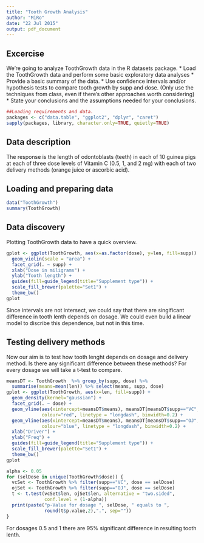 ```yaml
---
title: "Tooth Growth Analysis"
author: "MiRo"
date: "22 Jul 2015"
output: pdf_document
---
```



## Excercise
We're going to analyze ToothGrowth data in the R datasets package. 
* Load the ToothGrowth data and perform some basic exploratory data analyses 
* Provide a basic summary of the data.
* Use confidence intervals and/or hypothesis tests to compare tooth growth by supp and dose. (Only use the techniques from class, even if there's other approaches worth considering)
* State your conclusions and the assumptions needed for your conclusions. 

```r
##Loading requirements and data.
packages <- c("data.table", "ggplot2", "dplyr", "caret")
sapply(packages, library, character.only=TRUE, quietly=TRUE)
```

## Data description
The response is the length of odontoblasts (teeth) in each of 10 guinea pigs at each of three dose levels of Vitamin C (0.5, 1, and 2 mg) with each of two delivery methods (orange juice or ascorbic acid).

## Loading and preparing data
```r
data("ToothGrowth")
summary(ToothGrowth)
```

## Data discovery
Plotting ToothGrowth data to have a quick overview.
```r
gplot <- ggplot(ToothGrowth, aes(x=as.factor(dose), y=len, fill=supp)) +
  geom_violin(scale = "area") +
  facet_grid(. ~ supp) +
  xlab("Dose in miligrams") +
  ylab("Tooth length") +
  guides(fill=guide_legend(title="Supplement type")) +
  scale_fill_brewer(palette="Set1") +
  theme_bw()
gplot
```
Since intervals are not intersect, we could say that there are singificant difference 
in tooth lenth depends on dosage. We could even build a linear model to discribe this 
dependence, but not in this time.

## Testing delivery methods
Now our aim is to test how tooth lenght depends on dosage and delivery method.
Is there any significant difference between these methods?
For every dosage we will take a t-test to compare.
```r
meansDT <- ToothGrowth  %>% group_by(supp, dose) %>% 
  summarise(means=mean(len)) %>% select(means, supp, dose)
gplot <- ggplot(ToothGrowth, aes(x=len, fill=supp)) +
  geom_density(kernel="gaussian") +
  facet_grid(. ~ dose) +
  geom_vline(aes(xintercept=meansDT$means), meansDT[meansDT$supp=="VC",], 
             colour="red", linetype = "longdash", binwidth=0.2) +
  geom_vline(aes(xintercept=meansDT$means), meansDT[meansDT$supp=="OJ",], 
             colour="blue", linetype = "longdash", binwidth=0.2) +
  xlab("Driver") +
  ylab("Freq") +
  guides(fill=guide_legend(title="Supplement type")) +
  scale_fill_brewer(palette="Set1") +
  theme_bw()
gplot

alpha <- 0.05
for (selDose in unique(ToothGrowth$dose)) {
  vcSet <- ToothGrowth %>% filter(supp=="VC", dose == selDose)
  ojSet <- ToothGrowth %>% filter(supp=="OJ", dose == selDose)
  t <- t.test(vcSet$len, ojSet$len, alternative = "two.sided", 
              conf.level = (1-alpha))
  print(paste("p-Value for dosage ", selDose, " equals to ", 
              round(t$p.value,2),".", sep=""))
}
```

For dosages 0.5 and 1 there are 95% significant difference in resulting tooth lenth. 